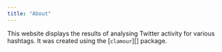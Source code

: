 ```yaml
---
title: "About"
---
```


This website displays the results of analysing Twitter activity for various
hashtags. It was created using the [`clamour`][] package.

[clamour]: lazappi.github.io/clamour "clamour package website"
